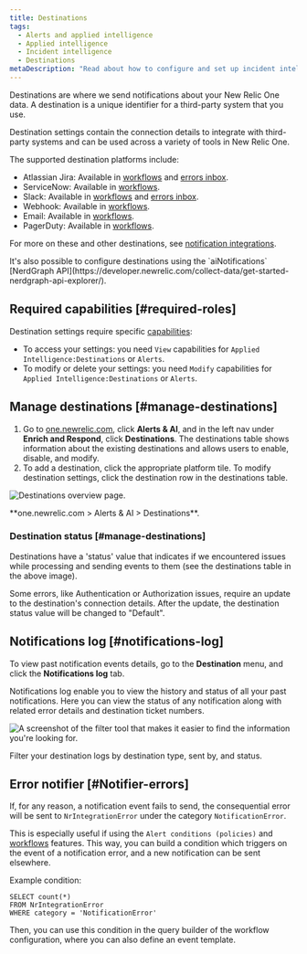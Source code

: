 ```yaml
---
title: Destinations
tags:
  - Alerts and applied intelligence
  - Applied intelligence
  - Incident intelligence
  - Destinations
metaDescription: "Read about how to configure and set up incident intelligence destinations."
---
```




Destinations are where we send notifications about your New Relic One data. A destination is a unique identifier for a third-party system that you use.

Destination settings contain the connection details to integrate with third-party systems and can be used across a variety of tools in New Relic One.

The supported destination platforms include:

* Atlassian Jira: Available in [workflows](/docs/alerts-applied-intelligence/applied-intelligence/incident-workflows/incident-workflows/) and [errors inbox](/docs/errors-inbox/).
* ServiceNow: Available in [workflows](/docs/alerts-applied-intelligence/applied-intelligence/incident-workflows/incident-workflows/).
* Slack: Available in [workflows](/docs/alerts-applied-intelligence/applied-intelligence/incident-workflows/incident-workflows/) and [errors inbox](/docs/errors-inbox/).
* Webhook: Available in [workflows](/docs/alerts-applied-intelligence/applied-intelligence/incident-workflows/incident-workflows/).
* Email: Available in [workflows](/docs/alerts-applied-intelligence/applied-intelligence/incident-workflows/incident-workflows/).
* PagerDuty: Available in [workflows](/docs/alerts-applied-intelligence/applied-intelligence/incident-workflows/incident-workflows/).

For more on these and other destinations, see [notification integrations](/docs/alerts-applied-intelligence/notifications/notification-integrations).

<Callout variant="tip">
  It's also possible to configure destinations using the `aiNotifications` [NerdGraph  API](https://developer.newrelic.com/collect-data/get-started-nerdgraph-api-explorer/).
</Callout>

## Required capabilities [#required-roles]

Destination settings require specific [capabilities](/docs/accounts/accounts-billing/new-relic-one-user-management/user-management-concepts#capabilities):

* To access your settings: you need `View` capabilities for `Applied Intelligence:Destinations` or `Alerts`.
* To modify or delete your settings: you need `Modify` capabilities for `Applied Intelligence:Destinations` or `Alerts`.

## Manage destinations [#manage-destinations]

1. Go to [one.newrelic.com](https://docs.newrelic.com/one.newrelic.com), click **Alerts & AI**, and in the left nav under **Enrich and Respond**, click **Destinations**. The destinations table shows information about the existing destinations and allows users to enable, disable, and modify.
2. To add a destination, click the appropriate platform tile. To modify destination settings, click the destination row in the destinations table.

<img
  title="Destinations overview page"
  alt="Destinations overview page."
  src={destinationsOverview}
/>

<figcaption>
  **one.newrelic.com > Alerts & AI > Destinations**.
</figcaption>

### Destination status [#manage-destinations]

Destinations have a 'status' value that indicates if we encountered issues while processing and sending events to them (see the destinations table in the above image).

Some errors, like Authentication or Authorization issues, require an update to the destination's connection details. After the update, the destination status value will be changed to "Default".

## Notifications log [#notifications-log]

To view past notification events details, go to the **Destination** menu, and click the **Notifications log** tab.

Notifications log enable you to view the history and status of all your past notifications. Here you can view the status of any notification along with related error details and destination ticket numbers.

<img
  title="The filter tool that makes it easier to find the information you're looking for."
  alt="A screenshot of the filter tool that makes it easier to find the information you're looking for."
  src={filterDestinations}
/>

<figcaption>
  Filter your destination logs by destination type, sent by, and status.
</figcaption>

## Error notifier [#Notifier-errors]

If, for any reason, a notification event fails to send, the consequential error will be sent to `NrIntegrationError` under the category `NotificationError`.

This is especially useful if using the `Alert conditions (policies)` and [workflows](docs/alerts-applied-intelligence/applied-intelligence/incident-workflows/incident-workflows/) features. This way, you can build a condition which triggers on the event of a notification error, and a new notification can be sent elsewhere.

Example condition:

```
SELECT count(*)
FROM NrIntegrationError
WHERE category = 'NotificationError'
```

Then, you can use this condition in the query builder of the workflow configuration, where you can also define an event template.
